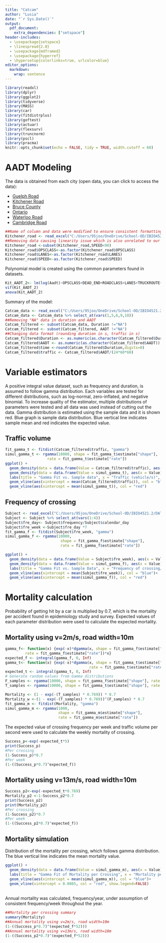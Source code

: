 ```yaml
---
title: "Catcam"
author: "Lusia"
date: "`r Sys.Date()`"
output: 
  pdf_document: 
    extra_dependencies: ["setspace"]
header-includes: 
  - \usepackage{setspace} 
  - \linespread{2.0}
  - \usepackage{mdframed}
  - \usepackage{hyperref}
  - \hypersetup{colorlinks=true, urlcolor=blue}
editor_options: 
  markdown: 
    wrap: sentence
---
```


```r
library(readxl)
library(dplyr)
library(ggplot2)
library(tidyverse)
library(MASS)
library(car)
library(fitdistrplus)
library(goftest)
library(actuar)
library(flexsurv) 
library(truncnorm)
library(pscl)
library(pracma)
knitr::opts_chunk$set(echo = FALSE, tidy = TRUE, width.cutoff = 60)
```

# AADT Modeling
The data is obtained from each city (open data, you can click to access the data):

- [Guelph Road](https://explore.guelph.ca/datasets/13eb15489455495b89f65437b05d4f50_1/explore?location=43.452714%2C-80.474796%2C17.70)
- [Kitchener Road](https://open-kitchenergis.opendata.arcgis.com/datasets/c2a28a64955943ffad68e7ce099c5556_0/explore?location=43.458502%2C-80.559454%2C18.70)
- [Bruce County](https://maps.brucecounty.on.ca/arcgisportal/apps/mapviewer/index.html?layers=c9d9b6c118194fff990e749ef0f666da)
- [Ontario](https://www.arcgis.com/apps/mapviewer/index.html?webmap=3402c1b3bcfe485b95f0dec23a1492a2)
- [Waterloo Road](https://data.waterloo.ca/datasets/RMW::-roads/explore?location=43.457658%2C-80.559946%2C18.70)
- [Cambridge Road](https://geohub.cambridge.ca/datasets/21d5954af80e4fa4b45f53ecf201efc3_14/explore?location=43.402358%2C-80.329650%2C12.29)

```r
##Name of column and data were modified to ensure consistent formatting (ST=Street)
Kitchener_road <- read_excel("C:/Users/95joo/OneDrive/School-OD/IBIO4521.2/DATA/Kitchener_road.xlsx")
##Removing data causing linearity issue which is also unrelated to our study
Kitchener_road <-subset(Kitchener_road,SPEED<90)
Kitchener_road$OPSCLASS<-as.factor(Kitchener_road$OPSCLASS)
Kitchener_road$LANES<-as.factor(Kitchener_road$LANES)
Kitchener_road$SPEED<-as.factor(Kitchener_road$SPEED)
```
Polynomial model is created using the common parameters found in datasets.

```r
Kit_AADT_2<- lm(log(Aadt)~OPSCLASS+DEAD_END+ROADCLASS+LANES+TRUCKROUTE+STREET_TYPE+SPEED, data=Kitchener_road)
vif(Kit_AADT_2)
anova(Kit_AADT_2)
```
Summary of the model:
\begin{verbatim}
Residual standard error: 0.4482 on 5639 degrees of freedom
  (168 observations deleted due to missingness)
Multiple R-squared:  0.9176,	Adjusted R-squared:  0.917 
F-statistic:  1427 on 44 and 5639 DF,  p-value: < 2.2e-16
\end{verbatim}
```r
Catcam_data <- read_excel("C:/Users/95joo/OneDrive/School-OD/IBIO4521.2/DATA/Catcam_data.xlsx")
Catcam_data <- Catcam_data %>% select_at(vars(1,5,6,9,10))
##Removing "NA" data in duration and AADT
Catcam_filtered <- subset(Catcam_data, Duration !="NA")
Catcam_filtered <- subset(Catcam_filtered, AADT !="NA")
##Changing data format (rounding duration in s, traffic in s)
Catcam_filtered$Duration <- as.numeric(as.character(Catcam_filtered$Duration))
Catcam_filtered$AADT <- as.numeric(as.character(Catcam_filtered$AADT))
Catcam_filtered$time <-round(Catcam_filtered$Duration,digits=0)
Catcam_filtered$traffic <- Catcam_filtered$AADT/(24*60*60)
```

# Variable estimators
A positive integral value dataset, such as frequency and duration, is assumed to follow gamma distribution. Each variables are tested for different distributions, such as log-normal, zero-inflated, and negative binomial. To increase quality of the estimator, multiple distributions of parameters were tested and all data was used instead of cutting out the data. Gamma distribution is estimated using the sample data and it is shown red. Blue graph is sample data distribution. Blue vertical line indicates sample mean and red indicates the expected value.\

## Traffic volume
\begin{verbatim}
  estimate Std. Error
  shape 5.094035 0.3802488
  rate 490.092739 38.4476214
  Loglikelihood: 1358.259 AIC: -2712.518 BIC: -2704.877
  Correlation matrix:
shape rate
shape 1.000000 0.951499
rate 0.951499 1.000000
\end{verbatim}

```r
fit_gamma_t <- fitdist(Catcam_filtered$traffic, "gamma")
simul_gamma_t <- rgamma(10000, shape = fit_gamma_t$estimate["shape"], 
                   rate = fit_gamma_t$estimate["rate"])
ggplot() +
  geom_density(data = data.frame(Value = Catcam_filtered$traffic), aes(x = Value), fill = "blue", alpha = 0.5) +
  geom_density(data = data.frame(Value = simul_gamma_t), aes(x = Value), fill = "red", alpha = 0.5) +
  labs(title = "Gamma Fit vs. Sample data", x = "Traffic (vehicle/s)", y = "Density") +
  geom_vline(aes(xintercept = mean(Catcam_filtered$traffic)), col = "blue")+
  geom_vline(aes(xintercept = mean(simul_gamma_t)), col = "red")
```

## Frequency of crossing
```r
Subject <- read_excel("C:/Users/95joo/OneDrive/School-OD/IBIO4521.2/DATA/Catcam_data.xlsx", sheet="Subject")
Subject <- Subject %>% select_at(vars(1:4))
Subject$fre_day<- Subject$frequency/Subject$calendar_day
Subject$fre_week <-Subject$fre_day *7
fit_gamma_f <- fitdist(Subject$fre_week, "gamma")
simul_gamma_f <- rgamma(10000, 
                         shape = fit_gamma_f$estimate["shape"], 
                         rate = fit_gamma_f$estimate["rate"])
```
\begin{verbatim}
  estimate Std. Error
  shape 0.8860221 0.19923256
  rate 0.1048266 0.03112522
  Loglikelihood: -93.88528 AIC: 191.7706 BIC: 195.513
  Correlation matrix:
  shape rate
  shape 1.0000000 0.7571975
  rate 0.7571975 1.0000000
  Min. 1st Qu. Median Mean 3rd Qu. Max.
  0.00004 2.19988 5.68819 8.54521 11.71171 115.11790
\end{verbatim}
```r
ggplot() +
  geom_density(data = data.frame(Value = Subject$fre_week), aes(x = Value), fill = "blue", alpha = 0.5) +
  geom_density(data = data.frame(Value = simul_gamma_f), aes(x = Value), fill = "red", alpha = 0.5) +
  labs(title = "Gamma Fit vs. Sample Data", x = "Frequency of crossing/week", y = "Density") +
  geom_vline(aes(xintercept = mean(Subject$fre_week)), col = "blue")+
  geom_vline(aes(xintercept = mean(simul_gamma_f)), col = "red")
```

# Mortality calculation
Probability of getting hit by a car is multiplied by 0.7, which is the mortality per accident found in epidemiology study and survey. Expected values of each parameter distribution were used to calculate the expected mortality.

## Mortality using v=2m/s, road width=10m
```r
gamma_f<- function(x) {exp(-x)*dgamma(x, shape = fit_gamma_f$estimate["shape"], 
         rate = fit_gamma_f$estimate["rate"])*x}
expected_f <- integral(gamma_f, 0, Inf)
gamma_t<- function(x) {exp(-x)*dgamma(x, shape = fit_gamma_t$estimate["shape"], 
                                      rate = fit_gamma_t$estimate["rate"])*x}
expected_t <- integral(gamma_t, 0, Inf)
# Generate random values from Gamma distributions
F_samples <- rgamma(10000, shape = fit_gamma_f$estimate["shape"], rate = fit_gamma_f$estimate["rate"])
T_samples <- rgamma(10000, shape = fit_gamma_t$estimate["shape"], rate = fit_gamma_t$estimate["rate"])

Mortality <- (1 - exp(-(T_samples) * 0.769)) * 0.7
Mortality_w <-(1 - exp(-(T_samples) * 0.769))^(F_samples) * 0.7
fit_gamma_m <- fitdist(Mortality, "gamma")
simul_gamma_m <- rgamma(1000, 
                        shape = fit_gamma_m$estimate["shape"], 
                        rate = fit_gamma_m$estimate["rate"])
```
The expected value of crossing frequency per week and traffic volume per second were used to calculate the weekly mortality of crossing.\
```r
Success_p<-exp(-expected_t*5)
print(Success_p)
#Per crossing
(1-Success_p)*0.7
#Per week
(1-((Success_p*0.7)^expected_f))
```
## Mortality using v=13m/s, road width=10m
```r
Success_p2<-exp(-expected_t*0.769)
Mortality_p2 <-1-Success_p2*0.7
print(Success_p2)
print(Mortality_p2)
#Per crossing
(1-Success_p2)*0.7
#Per week
(1-((Success_p2*0.7)^expected_f))
```
## Mortality simulation
Distribution of the mortality per crossing, which follows gamma distribution. The blue vertical line indicates the mean mortality value. \
```r
ggplot() +
  geom_density(data = data.frame(Value = simul_gamma_m), aes(x = Value), fill = "blue", alpha = 0.5) +
  labs(title = "Gamma Fit of Mortality per Crossing", x = "Mortality per crossing", y = "Density") +
  geom_vline(aes(xintercept = mean(simul_gamma_m)), col = "blue")+
  geom_vline(xintercept = 0.0085, col = "red", show.legend=FALSE)
```
\
Annual mortality was calculated, frequency/year, under assumption of consistent frequency/week throughout the year. 
```r
##Mortality per crossing summary
summary(Mortality)
##Annual mortality using v=2m/s, road width=10m
(1-((Success_p*0.7)^(expected_f*52)))
##Annual mortality using v=13m/s, road width=10m
(1-((Success_p2*0.7)^(expected_f*52)))
```


